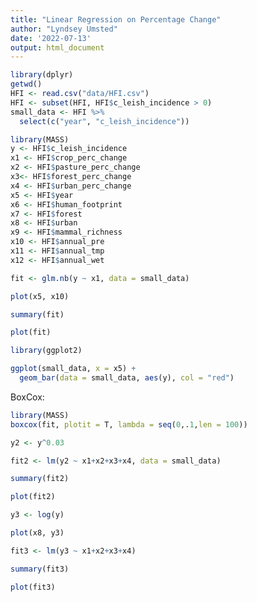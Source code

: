 ```yaml
---
title: "Linear Regression on Percentage Change"
author: "Lyndsey Umsted"
date: '2022-07-13'
output: html_document
---
```


```r
library(dplyr)
getwd()
HFI <- read.csv("data/HFI.csv")
HFI <- subset(HFI, HFI$c_leish_incidence > 0)
small_data <- HFI %>%
  select(c("year", "c_leish_incidence"))

```

```r
library(MASS)
y <- HFI$c_leish_incidence
x1 <- HFI$crop_perc_change
x2 <- HFI$pasture_perc_change
x3<- HFI$forest_perc_change
x4 <- HFI$urban_perc_change
x5 <- HFI$year
x6 <- HFI$human_footprint
x7 <- HFI$forest
x8 <- HFI$urban
x9 <- HFI$mammal_richness
x10 <- HFI$annual_pre
x11 <- HFI$annual_tmp
x12 <- HFI$annual_wet

fit <- glm.nb(y ~ x1, data = small_data)

plot(x5, x10)

summary(fit)

plot(fit)

library(ggplot2)

ggplot(small_data, x = x5) +
  geom_bar(data = small_data, aes(y), col = "red")
```


BoxCox:
```r
library(MASS)
boxcox(fit, plotit = T, lambda = seq(0,.1,len = 100))
```

```r
y2 <- y^0.03

fit2 <- lm(y2 ~ x1+x2+x3+x4, data = small_data)

summary(fit2)

plot(fit2)
```


```r
y3 <- log(y)

plot(x8, y3)

fit3 <- lm(y3 ~ x1+x2+x3+x4)

summary(fit3)

plot(fit3)
```






